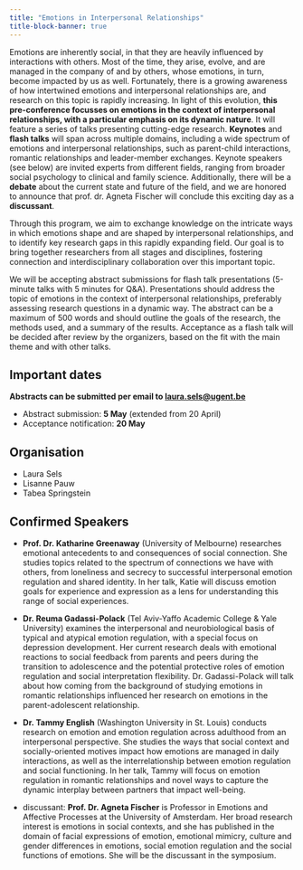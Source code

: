 ```yaml
---
title: "Emotions in Interpersonal Relationships"
title-block-banner: true
---
```


Emotions are inherently social, in that they are heavily influenced by interactions with others. Most of the time, they arise, evolve, and are managed in the company of and by others, whose emotions, in turn, become impacted by us as well. Fortunately, there is a growing awareness of how intertwined emotions and interpersonal relationships are, and research on this topic is rapidly increasing. In light of this evolution, **this pre-conference focusses on emotions in the context of interpersonal relationships, with a particular emphasis on its dynamic nature**. It will feature a series of talks presenting cutting-edge research. **Keynotes** and **flash talks** will span across multiple domains, including a wide spectrum of emotions and interpersonal relationships, such as parent-child interactions, romantic relationships and leader-member exchanges. Keynote speakers (see below) are invited experts from different fields, ranging from broader social psychology to clinical and family science. Additionally, there will be a **debate** about the current state and future of the field, and we are honored to announce that prof. dr. Agneta Fischer will conclude this exciting day as a **discussant**. 

Through this program, we aim to exchange knowledge on the intricate ways in which emotions shape and are shaped by interpersonal relationships, and to identify key research gaps in this rapidly expanding field. Our goal is to bring together researchers from all stages and disciplines, fostering connection and interdisciplinary collaboration over this important topic.

We will be accepting abstract submissions for flash talk presentations (5-minute talks with 5 minutes for Q&A). Presentations should address the topic of emotions in the context of interpersonal relationships, preferably assessing research questions in a dynamic way. The abstract can be a maximum of 500 words and should outline the goals of the research, the methods used, and a summary of the results. Acceptance as a flash talk will be decided after review by the organizers, based on the fit with the main theme and with other talks. 

## Important dates

**Abstracts can be submitted per email to [laura.sels@ugent.be](mailto:laura.sels@ugent.be)**

- Abstract submission: **5 May** (extended from 20 April)
- Acceptance notification: **20 May**

## Organisation

- Laura Sels
- Lisanne Pauw 
- Tabea Springstein

## Confirmed Speakers

 - **Prof. Dr. Katharine Greenaway** (University of Melbourne) researches emotional antecedents to and consequences of social connection. She studies topics related to the spectrum of connections we have with others, from loneliness and secrecy to successful interpersonal emotion regulation and shared identity. In her talk, Katie will discuss emotion goals for experience and expression as a lens for understanding this range of social experiences.

- **Dr. Reuma Gadassi-Polack** (Tel Aviv-Yaffo Academic College & Yale University) examines the interpersonal and neurobiological basis of typical and atypical emotion regulation, with a special focus on depression development. Her current research deals with emotional reactions to social feedback from parents and peers during the transition to adolescence and the potential protective roles of emotion regulation and social interpretation flexibility. Dr. Gadassi-Polack will talk about how coming from the background of studying emotions in romantic relationships influenced her research on emotions in the parent-adolescent relationship.

- **Dr. Tammy English** (Washington University in St. Louis) conducts research on emotion and emotion regulation across adulthood from an interpersonal perspective. She studies the ways that social context and socially-oriented motives impact how emotions are managed in daily interactions, as well as the interrelationship between emotion regulation and social functioning. In her talk, Tammy will focus on emotion regulation in romantic relationships and novel ways to capture the dynamic interplay between partners that impact well-being.

- discussant: **Prof. Dr. Agneta Fischer** is Professor in Emotions and Affective Processes at the University of Amsterdam. Her broad research interest is emotions in social contexts, and she has published in the domain of facial expressions of emotion, emotional mimicry, culture and gender differences in emotions, social emotion regulation and the social functions of emotions. She will be the discussant in the symposium.